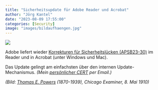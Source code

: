```yaml
---
title: "Sicherheitsupdate für Adobe Reader und Acrobat"
author: "Jörg Kantel"
date: "2023-08-09 17:55:00"
categories: [Security]
image: "images/bildaufhaengen.jpg"
---
```


[![](images/bildaufhaengen-b.jpg)](https://blogger.googleusercontent.com/img/b/R29vZ2xl/AVvXsEi1LZCs_LelzS5bB2vf3qqiSjfjfk1tzmu0Gx7S3VOYvC8qX0T24lmVh0jIR-NEc6DF_RwdfNLlheSqhAKnAuMeRdtGY3PZvnTZAAq6c-kMf-YKW-7WTrP1w1rmQIrb9mOVNKSVjUzXVJjrwjt57x0ZL6XC94Xn1BgSdVV8CXhcO4oA62PPne_G0YazFV4q/s1682/may%208%201910%20powers.jpg)

Adobe liefert wieder [Korrekturen für Sicherheitslücken (APSB23-30)](https://helpx.adobe.com/security/products/acrobat/apsb23-30.html) im Reader und in Acrobat (unter Windows und Mac).

Das Update gelingt am einfachsten über den internen Update-Mechanismus. *(Mein [persönlicher CERT](http://www.gwdg.de/~mreiman1/) per Email.)*

*(Bild: [Thomas E. Powers](http://john-adcock.blogspot.com/2023/07/t-e-powers-two-obituaries.html) (1870-1939), Chicago Examiner, 8. Mai 1910)*